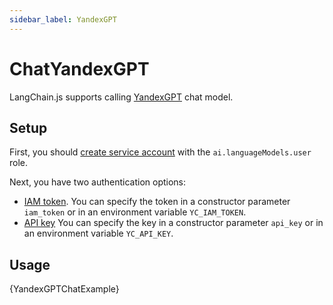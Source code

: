 ```yaml
---
sidebar_label: YandexGPT
---
```


# ChatYandexGPT

LangChain.js supports calling [YandexGPT](https://cloud.yandex.com/en/services/yandexgpt) chat model.

## Setup

First, you should [create service account](https://cloud.yandex.com/en/docs/iam/operations/sa/create) with the `ai.languageModels.user` role.

Next, you have two authentication options:

- [IAM token](https://cloud.yandex.com/en/docs/iam/operations/iam-token/create-for-sa).
    You can specify the token in a constructor parameter `iam_token` or in an environment variable `YC_IAM_TOKEN`.
- [API key](https://cloud.yandex.com/en/docs/iam/operations/api-key/create)
    You can specify the key in a constructor parameter `api_key` or in an environment variable `YC_API_KEY`.

## Usage


<CodeBlock language="typescript">{YandexGPTChatExample}</CodeBlock>
